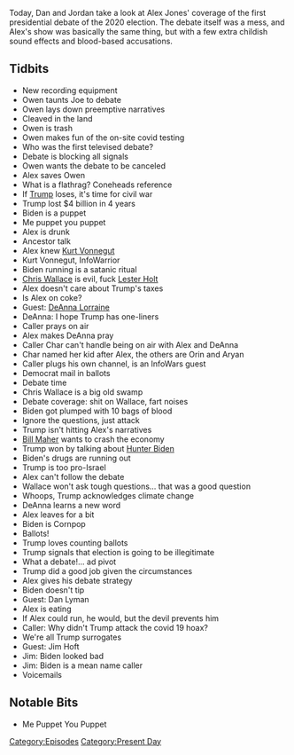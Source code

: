 {{DEFAULTSORT:
    #_EPISODE_0488:The First Debate Spectacular
}}{{Episode
    | title           = The First Debate Spectacular
    | caption         = Listen to this episode on [https://knowledgefight.libsyn.com/488-the-first-debate-spectacular Libsyn] [https://open.spotify.com/episode/5Ri5rR6T1uDhiTdJfatoFp Spotify], Read the [[Transcript/488: The First Debate Spectacular|Unofficial Transcript]]
    | episodeNumber   = 488
    | length          = 02:11:49
    | airDate         = October 2, 2020
    | episodeType     = [[:Category:Present Day|Present Day]]
    | appearance      = [[Owen Shroyer]], [[Joe Biden]], [[Kurt Vonnegut]], [[Chris Wallace]], [[Lester Holt]], [[DeAnna Lorraine]], [[Bill Maher]], [[Dan Lyman]], [[Jim Hoft]]
    | oocDrop         = Dead cats are not the military
    | previousEpisode = [[487: September 28, 2020]]
    | nextEpisode     = [[489: October 2-4, 2020]]
}}

{{Stub}}

Today, Dan and Jordan take a look at Alex Jones' coverage of the first presidential debate of the 2020 election. The debate itself was a mess, and Alex's show was basically the same thing, but with a few extra childish sound effects and blood-based accusations.

==Tidbits==

*New recording equipment
*Owen taunts Joe to debate
*Owen lays down preemptive narratives
*Cleaved in the land
*Owen is trash
*Owen makes fun of the on-site covid testing
*Who was the first televised debate?
*Debate is blocking all signals
*Owen wants the debate to be canceled
*Alex saves Owen
*What is a flathrag? Coneheads reference
*If [[Donald Trump|Trump]] loses, it's time for civil war
*Trump lost $4 billion in 4 years
*Biden is a puppet
*Me puppet you puppet
*Alex is drunk
*Ancestor talk
*Alex knew [[Kurt Vonnegut]]
*Kurt Vonnegut, InfoWarrior
*Biden running is a satanic ritual
*[[Chris Wallace]] is evil, fuck [[Lester Holt]]
*Alex doesn't care about Trump's taxes
*Is Alex on coke?
*Guest: [[DeAnna Lorraine]]
*DeAnna: I hope Trump has one-liners
*Caller prays on air
*Alex makes DeAnna pray
*Caller Char can't handle being on air with Alex and DeAnna
*Char named her kid after Alex, the others are Orin and Aryan
*Caller plugs his own channel, is an InfoWars guest
*Democrat mail in ballots
*Debate time
*Chris Wallace is a big old swamp
*Debate coverage: shit on Wallace, fart noises
*Biden got plumped with 10 bags of blood
*Ignore the questions, just attack
*Trump isn't hitting Alex's narratives
*[[Bill Maher]] wants to crash the economy
*Trump won by talking about [[Hunter Biden]]
*Biden's drugs are running out
*Trump is too pro-Israel
*Alex can't follow the debate
*Wallace won't ask tough questions... that was a good question
*Whoops, Trump acknowledges climate change
*DeAnna learns a new word
*Alex leaves for a bit
*Biden is Cornpop
*Ballots!
*Trump loves counting ballots
*Trump signals that election is going to be illegitimate
*What a debate!... ad pivot
*Trump did a good job given the circumstances
*Alex gives his debate strategy
*Biden doesn't tip
*Guest: Dan Lyman
*Alex is eating
*If Alex could run, he would, but the devil prevents him
*Caller: Why didn't Trump attack the covid 19 hoax?
*We're all Trump surrogates
*Guest: Jim Hoft
*Jim: Biden looked bad
*Jim: Biden is a mean name caller
*Voicemails

==Notable Bits==

*Me Puppet You Puppet

[[Category:Episodes]]
[[Category:Present Day]]
